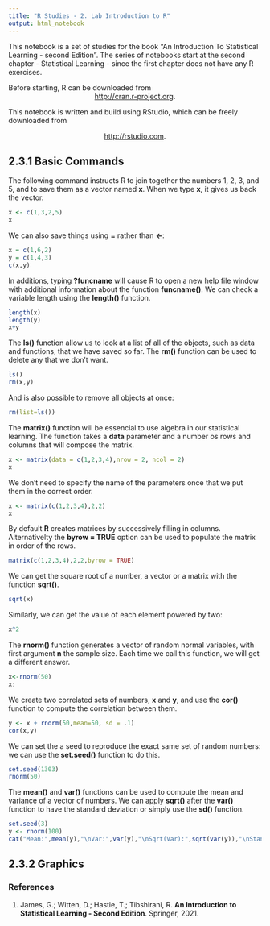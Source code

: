 ```yaml
---
title: "R Studies - 2. Lab Introduction to R"
output: html_notebook
---
```

This notebook is a set of studies for the book "An Introduction To Statistical Learning - second Edition". The series of notebooks start at the second chapter - Statistical Learning - since the first chapter does not have any R exercises.

Before starting, R can be downloaded from 
<center><http://cran.r-project.org>.</center>
This notebook is written and build using RStudio, which can be freely downloaded from

<center><http://rstudio.com>.</center>

## 2.3.1 Basic Commands
The following command instructs R to join together the numbers 1, 2, 3, and 5, and to save them as a vector named **x**. When we type **x**, it gives us back the vector.
```r
x <- c(1,3,2,5)
x
```

We can also save things using **=** rather than **<-**:
```r
x = c(1,6,2)
y = c(1,4,3)
c(x,y)
```
In additions, typing **?funcname** will cause R to open a new help file window with additional information about the function **funcname()**.
We can check a variable length using the **length()** function.
```r
length(x)
length(y)
x+y
```
The **ls()** function allow us to look at a list of all of the objects, such as data and functions, that we have saved so far. The **rm()** function can be used to delete any that we don't want.
```r
ls()
rm(x,y)
```
And is also possible to remove all objects at once:
```r
rm(list=ls())
```
The **matrix()** function will be essencial to use algebra in our statistical learning. The function takes a **data** parameter and a number os rows and columns that will compose the matrix.
```r
x <- matrix(data = c(1,2,3,4),nrow = 2, ncol = 2)
x
```
We don't need to specify the name of the parameters once that we put them in the correct order.
```r
x <- matrix(c(1,2,3,4),2,2)
x
```
By default **R** creates matrices by successively filling in columns. Alternativelty the **byrow = TRUE** option can be used to populate the matrix in order of the rows.
```r
matrix(c(1,2,3,4),2,2,byrow = TRUE)
```
We can get the square root of a number, a vector or a matrix with the function **sqrt()**.
```r
sqrt(x)
```
Similarly, we can get the value of each element powered by two:
```r
x^2
```
The **rnorm()** function generates a vector of random normal variables, with first argument **n** the sample size. Each time we call this function, we will get a different answer.
```r
x<-rnorm(50)
x;
```
We create two correlated sets of numbers, **x** and **y**, and use the **cor()** function to compute the correlation between them.
```r
y <- x + rnorm(50,mean=50, sd = .1)
cor(x,y)
```
We can set the a seed to reproduce the exact same set of random numbers: we can use the **set.seed()** function to do this.
```r
set.seed(1303)
rnorm(50)
```
The **mean()** and **var()** functions can be used to compute the mean and variance of a vector of numbers. We can apply **sqrt()** after the **var()** function to have the standard deviation or simply use the **sd()** function.

```r
set.seed(3)
y <- rnorm(100)
cat("Mean:",mean(y),"\nVar:",var(y),"\nSqrt(Var):",sqrt(var(y)),"\nStandard Deviation:",sd(y))
```
## 2.3.2 Graphics


### References
1. James, G.; Witten, D.; Hastie, T.; Tibshirani, R. **An Introduction to Statistical Learning - Second Edition**. Springer, 2021.
